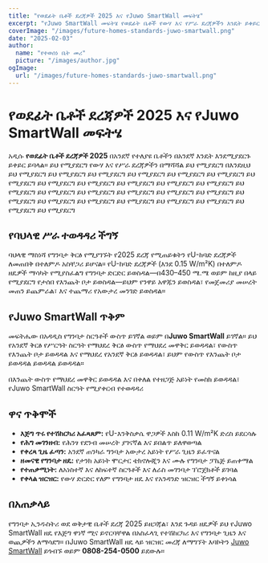```yaml
---
title: "የወደፊት ቤቶች ደረጃዎች 2025 እና የJuwo SmartWall መፍትሄ"
excerpt: "የJuwo SmartWall መፍትሄ የወደፊት ቤቶች የውሃ እና የሥራ ደረጃዎችን እንዴት ይቀይር እንደሚችል ይወዳድሩ።"
coverImage: "/images/future-homes-standards-juwo-smartwall.png"
date: "2025-02-03"
author:
  name: "የተወሰነ ቤት መሪ"
  picture: "/images/author.jpg"
ogImage:
  url: "/images/future-homes-standards-juwo-smartwall.png"
---
```


# የወደፊት ቤቶች ደረጃዎች 2025 እና የJuwo SmartWall መፍትሄ

አዲሱ **የወደፊት ቤቶች ደረጃዎች 2025** በአንደኛ የተለያዩ ቤቶችን በአንደኛ እንዴት እንደሚያደርጉ ይቀይር ይባላል። ይህ የሚያደርግ የውሃ እና የሥራ ደረጃዎችን በማሻሻል ይህ የሚያደርግ በእንደዚህ ይህ የሚያደርግ ይህ የሚያደርግ ይህ የሚያደርግ ይህ የሚያደርግ ይህ የሚያደርግ ይህ የሚያደርግ ይህ የሚያደርግ ይህ የሚያደርግ ይህ የሚያደርግ ይህ የሚያደርግ ይህ የሚያደርግ ይህ የሚያደርግ ይህ የሚያደርግ ይህ የሚያደርግ ይህ የሚያደርግ ይህ የሚያደርግ ይህ የሚያደርግ ይህ የሚያደርግ ይህ የሚያደርግ ይህ የሚያደርግ ይህ የሚያደርግ ይህ የሚያደርግ ይህ የሚያደርግ ይህ የሚያደርግ ይህ የሚያደርግ ይህ የሚያደርግ

## የባህላዊ ሥራ ተወዳዳሪ ችግኝ

ባህላዊ ማስነሻ የግንባታ ቅርፅ የሚያገኙት የ2025 ደረጃ የሚጠይቁትን የU-ከባድ ደረጃዎች ለመጠበቅ በተለምዶ አስቸጋሪ ይሆናል። የU-ከባድ ደረጃዎች (እንደ 0.15 W/m²K) በተለምዶ ዘዴዎች ማሳካት የሚያስፈልግ የግንባታ ድርድር ይወስዳል—በ430–450 ሜ.ሜ ወይም ከዚያ በላይ የሚያደርግ የታሰበ የእንጨት ቦታ ይወስዳል—ይህም የንዋይ አዋጁን ይወስዳል፣ የመጀመሪያ መሠረት መጠን ይጨምራል፣ እና ተጨማሪ የአውታረ መንገድ ይወስዳል።

## የJuwo SmartWall ጥቅም

መፍትሔው በአዳዲስ የግንባታ ስርዓቶች ውስጥ ይገኛል ወይም በ**Juwo SmartWall** ይገኛል። ይህ የአንደኛ ቅርፅ የሥርዓት ስርዓት የማህደረ ቅርፅ ውስጥ የማህደረ መዋቅር ይወዳዳል፣ የውስጥ የእንጨት ቦታ ይወዳዳል እና የማህደረ የአንደኛ ቅርፅ ይወዳዳል፣ ይህም የውስጥ የእንጨት ቦታ ይወዳዳል ይወዳዳል ይወዳዳል።

በእንጨት ውስጥ የማህደረ መዋቅር ይወዳዳል እና በቀለል የተዘጋጅ አይነት የመስክ ይወዳዳል፣ የJuwo SmartWall ስርዓት የሚያቀርብ የተወዳዳሪ

## ዋና ጥቅሞች

- **እጅግ ጥሩ የተሽከርካሪ አፈጻጸም:** የU-እንቅስቃሴ ዋጋዎች እስከ 0.11 W/m²K ድረስ ይደርሳሉ
- **የሕግ መገንዘብ:** የሕንፃ የደንብ መሠረት ያገናኛል እና ይበልጥ ይለዋወጣል
- **የቀረጻ ጊዜ ፈጣን:** አንደኛ ጠንካራ ግንባታ አውታረ አይነት የሥራ ጊዜን ይፈጥናል
- **ዘመናዊ የግንባታ ዘዴ:** የታንክ አይነት ሞርታር ቴክኖሎጂን እና ሙሉ የግንባታ ፓኬጅ ይጠቀማል
- **የተጠቃሚነት:** ለአነስተኛ እና ለከፍተኛ ስርዓቶች እና ለራስ መገንባታ ፕሮጀክቶች ይገባል
- **የቀላል ዝርዝር:** የውሃ ድርድር የለም የግንባታ ዘዴ እና የአንዳንድ ዝርዝር ችግኝ ይቀነሳል

## በአጠቃላይ

የግንባታ ኢንዱስትሪ ወደ ወቅታዊ ቤቶች ደረጃ 2025 ይዘጋጃል፣ እንደ ጉዳይ ዘዴዎች ይህ የJuwo SmartWall ዘዴ የእጅግ ዋነኛ ሚና ይኖርባቸዋል በአስፈላጊ የተሽከርካሪ እና የግንባታ ጊዜን እና ወጪዎችን ለማሳደግ። በJuwo SmartWall ዘዴ ላይ ዝርዝር መረጃ ለማግኘት እባኮትን [Juwo SmartWall](http://www.Juwo-SmartWall.co.uk) ይጎብኙ ወይም **0808-254-0500** ይደውሉ።